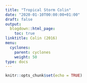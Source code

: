 ```yaml
---
title: "Tropical Storm Colin"
date: "2020-01-10T00:00:00+01:00"
draft: false
output:
  blogdown::html_page:
    toc: true
linktitle: Colin (2016)
menu:
  cyclones:
    parent: cyclones
    weight: 50
type: docs
---
```


```r
knitr::opts_chunk$set(echo = TRUE)
```
